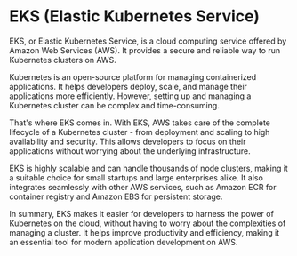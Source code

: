  ###

# EKS (Elastic Kubernetes Service)

EKS, or Elastic Kubernetes Service, is a cloud computing service offered by Amazon Web Services (AWS). It provides a secure and reliable way to run Kubernetes clusters on AWS.

Kubernetes is an open-source platform for managing containerized applications. It helps developers deploy, scale, and manage their applications more efficiently. However, setting up and managing a Kubernetes cluster can be complex and time-consuming.

That's where EKS comes in. With EKS, AWS takes care of the complete lifecycle of a Kubernetes cluster - from deployment and scaling to high availability and security. This allows developers to focus on their applications without worrying about the underlying infrastructure.

EKS is highly scalable and can handle thousands of node clusters, making it a suitable choice for small startups and large enterprises alike. It also integrates seamlessly with other AWS services, such as Amazon ECR for container registry and Amazon EBS for persistent storage.

In summary, EKS makes it easier for developers to harness the power of Kubernetes on the cloud, without having to worry about the complexities of managing a cluster. It helps improve productivity and efficiency, making it an essential tool for modern application development on AWS.